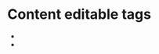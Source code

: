 
<Meta title="Concepts/Developer/Accessibility/ContentEditableTags/List of content editable tags" />

# Content editable tags

- <FullscreenLink content="Selection manipulation picker" parent={parentPath} story="selection-manipulation-picker" />
- <FullscreenLink content="Lexical picker" parent={parentPath} story="lexical-picker" />
